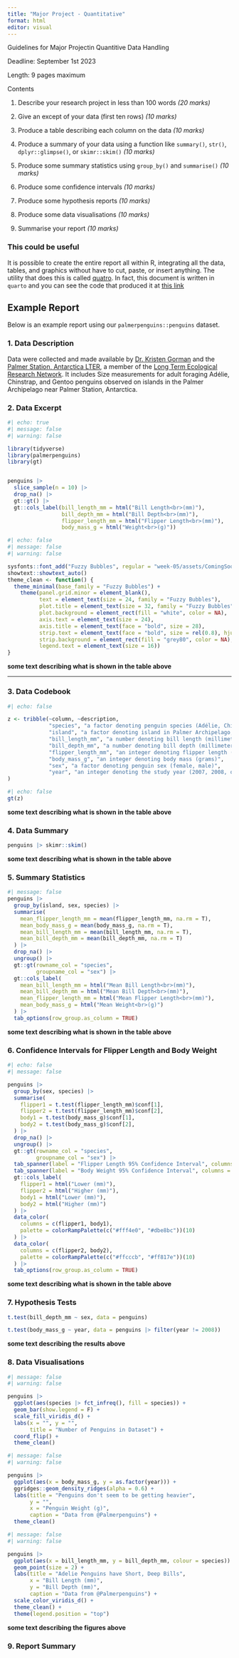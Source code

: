 ```yaml
---
title: "Major Project - Quantitative"
format: html
editor: visual
---
```


Guidelines for Major Projectin  Quantitive Data Handling

Deadline: September 1st 2023

Length: 9 pages maximum

Contents

1. Describe your research project in less than 100 words _(20 marks)_

1. Give an except of your data (first ten rows) _(10 marks)_

1. Produce a table describing each column on the data _(10 marks)_

1. Produce a summary of your data using a function like `summary()`, `str()`, `dplyr::glimpse()`, or `skimr::skim()` _(10 marks)_

1. Produce some summary statistics using `group_by()` and `summarise()` _(10 marks)_

1. Produce some confidence intervals _(10 marks)_

1. Produce some hypothesis reports _(10 marks)_

1. Produce some data visualisations _(10 marks)_

1. Summarise your report _(10 marks)_


### This could be useful

It is possible to create the entire report all within R, integrating all the data, tables, and graphics without have to cut, paste, or  insert anything. The utility that does this is called [quatro](https://quarto.org/docs/get-started/hello/rstudio.html). In fact, this document is written in `quarto` and you can see the code that produced it at [this link]()


## Example Report

Below is an example report using our `palmerpenguins::penguins` dataset.


### 1. Data Description

Data were collected and made available by [Dr. Kristen Gorman](https://www.uaf.edu/cfos/people/faculty/detail/kristen-gorman.php) and the [Palmer Station, Antarctica LTER](https://pallter.marine.rutgers.edu/), a member of the [Long Term Ecological Research Network](https://lternet.edu/). It includes Size measurements for adult foraging Adélie, Chinstrap, and Gentoo penguins observed on islands in the Palmer Archipelago near Palmer Station, Antarctica.

### 2. Data Excerpt

```r
#| echo: true
#| message: false
#| warning: false

library(tidyverse)
library(palmerpenguins)
library(gt)


penguins |> 
  slice_sample(n = 10) |> 
  drop_na() |> 
  gt::gt() |> 
  gt::cols_label(bill_length_mm = html("Bill Length<br>(mm)"),
                 bill_depth_mm = html("Bill Depth<br>(mm)"),
                 flipper_length_mm = html("Flipper Length<br>(mm)"),
                 body_mass_g = html("Weight<br>(g)"))

```

```r
#| echo: false
#| message: false
#| warning: false

sysfonts::font_add("Fuzzy Bubbles", regular = "week-05/assets/ComingSoon-Regular.ttf")
showtext::showtext_auto()
theme_clean <- function() {
  theme_minimal(base_family = "Fuzzy Bubbles") +
    theme(panel.grid.minor = element_blank(),
          text = element_text(size = 24, family = "Fuzzy Bubbles"),
          plot.title = element_text(size = 32, family = "Fuzzy Bubbles"),
          plot.background = element_rect(fill = "white", color = NA),
          axis.text = element_text(size = 24),
          axis.title = element_text(face = "bold", size = 28),
          strip.text = element_text(face = "bold", size = rel(0.8), hjust = 0),
          strip.background = element_rect(fill = "grey80", color = NA),
          legend.text = element_text(size = 16))
}

```


**some text describing what is shown in the table above**

---

### 3. Data Codebook

```r
#| echo: false

z <- tribble(~column, ~description,
             "species", "a factor denoting penguin species (Adélie, Chinstrap and Gentoo)",
             "island", "a factor denoting island in Palmer Archipelago, Antarctica (Biscoe, Dream or Torgersen)",
             "bill_length_mm", "a number denoting bill length (millimeters)",
             "bill_depth_mm", "a number denoting bill depth (millimeters)",
             "flipper_length_mm", "an integer denoting flipper length (millimeters)",
             "body_mass_g", "an integer denoting body mass (grams)",
             "sex", "a factor denoting penguin sex (female, male)",
             "year", "an integer denoting the study year (2007, 2008, or 2009)"
)
```

```r
#| echo: false
gt(z)
```


**some text describing what is shown in the table above**

### 4. Data Summary

```r
penguins |> skimr::skim()
```


**some text describing what is shown in the table above**

### 5. Summary Statistics

```r
#| message: false
penguins |>
  group_by(island, sex, species) |>
  summarise(
    mean_flipper_length_mm = mean(flipper_length_mm, na.rm = T),
    mean_body_mass_g = mean(body_mass_g, na.rm = T),
    mean_bill_length_mm = mean(bill_length_mm, na.rm = T),
    mean_bill_depth_mm = mean(bill_depth_mm, na.rm = T)
  ) |>
  drop_na() |>
  ungroup() |>
  gt::gt(rowname_col = "species",
         groupname_col = "sex") |>
  gt::cols_label(
    mean_bill_length_mm = html("Mean Bill Length<br>(mm)"),
    mean_bill_depth_mm = html("Mean Bill Depth<br>(mm)"),
    mean_flipper_length_mm = html("Mean Flipper Length<br>(mm)"),
    mean_body_mass_g = html("Mean Weight<br>(g)")
  ) |>
  tab_options(row_group.as_column = TRUE)
```


**some text describing what is shown in the table above**


### 6. Confidence Intervals for Flipper Length and Body Weight

```r
#| echo: false
#| message: false

penguins |>
  group_by(sex, species) |>
  summarise(
    flipper1 = t.test(flipper_length_mm)$conf[1],
    flipper2 = t.test(flipper_length_mm)$conf[2],
    body1 = t.test(body_mass_g)$conf[1],
    body2 = t.test(body_mass_g)$conf[2],
  ) |>
  drop_na() |>
  ungroup() |>
  gt::gt(rowname_col = "species",
         groupname_col = "sex") |>
  tab_spanner(label = "Flipper Length 95% Confidence Interval", columns = c(flipper1, flipper2)) |> 
  tab_spanner(label = "Body Weight 95% Confidence Interval", columns = c(body1, body2)) |> 
  gt::cols_label(
    flipper1 = html("Lower (mm)"),
    flipper2 = html("Higher (mm)"),
    body1 = html("Lower (mm)"),
    body2 = html("Higher (mm)")
  ) |> 
  data_color(
    columns = c(flipper1, body1),
    palette = colorRampPalette(c("#fff4e0", "#dbe8bc"))(10)
  ) |> 
  data_color(
    columns = c(flipper2, body2),
    palette = colorRampPalette(c("#ffcccb", "#ff817e"))(10)
  ) |>
  tab_options(row_group.as_column = TRUE)
```


**some text describing what is shown in the table above**

### 7. Hypothesis Tests

```r
t.test(bill_depth_mm ~ sex, data = penguins)
```


```r
t.test(body_mass_g ~ year, data = penguins |> filter(year != 2008))
```

**some text describing the results above**


### 8. Data Visualisations

```r
#| message: false
#| warning: false

penguins |> 
  ggplot(aes(species |> fct_infreq(), fill = species)) +
  geom_bar(show.legend = F) +
  scale_fill_viridis_d() +
  labs(x = "", y = "",
       title = "Number of Penguins in Dataset") +
  coord_flip() +
  theme_clean()
```


```r
#| message: false
#| warning: false

penguins |> 
  ggplot(aes(x = body_mass_g, y = as.factor(year))) +
  ggridges::geom_density_ridges(alpha = 0.6) +
  labs(title = "Penguins don't seem to be getting heavier",
       y = "",
       x = "Penguin Weight (g)",
       caption = "Data from @Palmerpenguins") +
  theme_clean()
```

```r
#| message: false
#| warning: false

penguins |> 
  ggplot(aes(x = bill_length_mm, y = bill_depth_mm, colour = species)) +
  geom_point(size = 2) +
  labs(title = "Adelie Penguins have Short, Deep Bills",
       x = "Bill Length (mm)",
       y = "Bill Depth (mm)",
       caption = "Data from @Palmerpenguins") +
  scale_color_viridis_d() +
  theme_clean() +
  theme(legend.position = "top")
```


**some text describing the figures above**

### 9.  Report Summary
